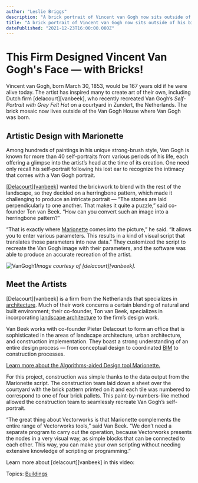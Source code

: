 ```yaml
---
author: "Leslie Briggs"
description: "A brick portrait of Vincent van Gogh now sits outside of his birthplace.  See a video featuring [delacourt][vanbeek], the firm that made it happen."
title: "A brick portrait of Vincent van Gogh now sits outside of his birthplace.  See a video featuring [delacourt][vanbeek], the firm that made it happen." 
datePublished: "2021-12-23T16:00:00.000Z"
---
```

# This Firm Designed Vincent Van Gogh's Face — with Bricks!

Vincent van Gogh, born March 30, 1853, would be 167 years old if he were alive today. The artist has inspired many to create art of their own, including Dutch firm \[delacourt\]\[vanbeek\], who recently recreated Van Gogh’s _Self-Portrait with Grey Felt Hat_ on a courtyard in Zundert, the Netherlands. The brick mosaic now lives outside of the Van Gogh House where Van Gogh was born.

## Artistic Design with Marionette

Among hundreds of paintings in his unique strong-brush style, Van Gogh is known for more than 40 self-portraits from various periods of his life, each offering a glimpse into the artist’s head at the time of its creation. One need only recall his self-portrait following his lost ear to recognize the intimacy that comes with a Van Gogh portrait.

[\[Delacourt\]\[vanbeek\]](https://delacourtvanbeek.nl/) wanted the brickwork to blend with the rest of the landscape, so they decided on a herringbone pattern, which made it challenging to produce an intricate portrait — “The stones are laid perpendicularly to one another. That makes it quite a puzzle,” said co-founder Ton van Beek. “How can you convert such an image into a herringbone pattern?”

“That is exactly where [Marionette](https://www.vectorworks.net/training/marionette?utm%5Fcampaign=blog&utm%5Fmedium=planetvectorworks&utm%5Fsource=intext&utm%5Fcontent=033020vangogh) comes into the picture,” he said. “It allows you to enter various parameters. This results in a kind of visual script that translates those parameters into new data.” They customized the script to recreate the Van Gogh image with their parameters, and the software was able to produce an accurate recreation of the artist.

![VanGogh1](https://blog.vectorworks.net/hs-fs/hubfs/Blog%20Images/200330_Marionette+VanGogh/VanGogh1.png?width=692&name=VanGogh1.png)_Image courtesy of \[delacourt\]\[vanbeek\]._

## Meet the Artists

\[Delacourt\]\[vanbeek\] is a firm from the Netherlands that specializes in [architecture](https://www.vectorworks.net/en-US/architect?utm%5Fcampaign=blog&utm%5Fmedium=planetvectorworks&utm%5Fsource=intext&utm%5Fcontent=033020archvangogh). Much of their work concerns a certain blending of natural and built environment; their co-founder, Ton van Beek, specializes in incorporating [landscape architecture](https://www.vectorworks.net/en-US/landmark?utm%5Fcampaign=blog&utm%5Fmedium=planetvectorworks&utm%5Fsource=intext&utm%5Fcontent=033020archvangogh) to the firm’s design work.

Van Beek works with co-founder Pieter Delacourt to form an office that is sophisticated in the areas of landscape architecture, urban architecture, and construction implementation. They boast a strong understanding of an entire design process — from conceptual design to coordinated [BIM](/topic/bim?utm%5Fcampaign=blog&utm%5Fmedium=planetvectorworks&utm%5Fsource=intext&utm%5Fcontent=033020archvangogh) to construction processes.

[Learn more about the Algorithms-aided Design tool Marionette.](/what-is-marionette-a-look-at-vectorworks-algorithmic-modeling-tool?utm%5Fcampaign=blog&utm%5Fmedium=planetvectorworks&utm%5Fsource=intext&utm%5Fcontent=033020vangogh)

For this project, construction was simple thanks to the data output from the Marionette script. The construction team laid down a sheet over the courtyard with the brick pattern printed on it and each tile was numbered to correspond to one of four brick pallets. This paint-by-numbers-like method allowed the construction team to seamlessly recreate Van Gogh’s self-portrait.

“The great thing about Vectorworks is that Marionette complements the entire range of Vectorworks tools,” said Van Beek. “We don’t need a separate program to carry out the operation, because Vectorworks presents the nodes in a very visual way, as simple blocks that can be connected to each other. This way, you can make your own scripting without needing extensive knowledge of scripting or programming.”

Learn more about \[delacourt\]\[vanbeek\] in this video:

 Topics: [Buildings](https://blog.vectorworks.net/topic/buildings) 

 